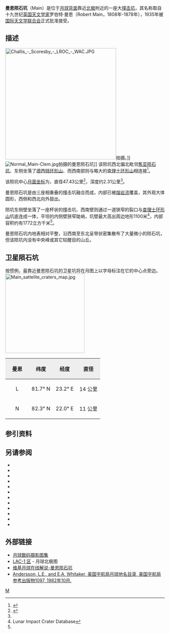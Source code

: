 {{lunar crater data |
 image=Main and Challis craters 4128 h3.jpg|240px|
 caption=月球轨道器4号拍摄的图像(中上方为曼恩陨石坑，下方为[[查理士环形山|查理士环形山]]。)|
 latitude=80.87|
 N_or_S=N|
 longitude=10.41|
 E_or_W=E|
 diameter=47.43公里|
 depth=2.31公里|
 colong=354|
 eponym=罗伯特·曼恩}}
'''曼恩陨石坑'''（Main）是位于[[月球背面|月球背面]]靠近[[月球北极|北极]]附近的一座大[[撞击坑|撞击坑]]，其名称取自十九世纪[[英国|英国]][[天文学家|天文学家]]罗伯特·曼恩（Robert Main，1808年-1878年），1935年被[[国际天文学联合会|国际天文学联合会]]正式批准接受。

==描述==
[[Image:Challis_-_Scoresby_-_LROC_-_WAC.JPG|350px]]拍摄。]] 
[[Image:Normal_Main-Clem.jpg|thumb]]拍摄的曼恩陨石坑]] 
该陨坑西北偏北毗邻[[焦亚陨石坑|焦亚陨石坑]]、东侧坐落了[[德西特环形山|德西特环形山]]、而西南部则与略大的[[查理士环形山|查理士环形山]]相连接<ref>{{Cite web |url=http://planetarynames.wr.usgs.gov/images/Lunar/lac_1_lo.pdf |title=Crater Main on the map LAC-1. |accessdate=2017-02-19 |archive-date=2013-02-20 |archive-url=https://web.archive.org/web/20130220121310/http://planetarynames.wr.usgs.gov/images/Lunar/lac_1_lo.pdf |dead-url=no }}</ref>。

该陨坑中心[[月面坐标|月面坐标]]为{{Coord|80.87|N|10.41|E|globe:Moon|nogoogle=1|noosm=1}}，直径47.43公里<ref name="IAU">{{Cite web |url=http://planetarynames.wr.usgs.gov/Feature/3595 |title=Directory of the International Astronomical Union |access-date=2017-02-19 |archive-date=2018-06-20 |archive-url=https://web.archive.org/web/20180620001730/https://planetarynames.wr.usgs.gov/Feature/3595 |dead-url=no }}</ref>，深度约2.31公里<ref name="LICD"/>。

曼恩陨石坑是由三座相重叠的撞击坑融合而成，内部已被[[熔岩流|熔岩流]]覆盖，其外观大体圆形，西侧和西北向外鼓出。

陨坑东侧壁坐落了一座杯状的撞击坑、西南壁则通过一道狭窄的裂口与[[查理士环形山|查理士环形山]]坑底连成一体，平坦的内侧壁狭窄陡峭，坑壁最大高出周边地形1100米<ref name="LICD">Lunar Impact Crater Database</ref>，内部容积约有1772立方千米<ref name="LICD"/>。

曼恩陨石坑内地表相对平整，沿西南至东北呈带状密集散布了大量微小的陨石坑，但该陨坑内没有中央峰或其它较醒目的山丘。{{clear}}
==卫星陨石坑==
按惯例，最靠近曼恩陨石坑的卫星坑将在月图上以字母标注在它的中心点旁边。
[[Image:Main_sattelite_craters_map.jpg|250px]]

{| class="wikitable"
!width="25%" style="background:#eeeeee;" |曼恩 
!width="25%" style="background:#eeeeee;" |纬度
!width="25%" style="background:#eeeeee;" |经度
!width="25%" style="background:#eeeeee;" |直径
|-
|align="center"|L
|align="center"|81.7° N
|align="center"|23.2° E
|align="center"|14 公里
|-
|align="center"|N
|align="center"|82.3° N
|align="center"|22.0° E
|align="center"|11 公里
|}{{clear}}
==参引资料==
{{Reflist}}

==另请参阅==
{{refbegin}}
* {{cite book
  | last1 = Andersson
  | first1 = L. E.
  | last2 = Whitaker
  | first2 = E. A.
  | authorlink2 = Ewen Whitaker
  | date = 1982
  | title = [[NASA|NASA]] Catalogue of Lunar Nomenclature
  | publisher = NASA RP-1097
  | ref = harv
  }}
* {{cite web
  | last = Blue
  | first = Jennifer
  | date = July 25, 2007
  | title = Gazetteer of Planetary Nomenclature
  | publisher = [[United_States_Geological_Survey|USGS]]
  | url = http://planetarynames.wr.usgs.gov/
  | accessdate = 2007-08-05
  | ref = harv
  | archive-date = 2015-05-26
  | archive-url = https://web.archive.org/web/20150526164842/http://planetarynames.wr.usgs.gov/
  | dead-url = no
  }}
* {{cite book
  | last1 = Bussey
  | first1 = B.
  | authorlink1 = Ben Bussey
  | last2 = Spudis
  | first2 = P.
  | authorlink2 = Paul Spudis
  | date = 2004
  | title = The Clementine Atlas of the Moon
  | publisher = Cambridge University Press
  | location = New York
  | isbn = 978-0-521-81528-4
  | ref = harv
  }}
* {{cite book
  | last1 = Cocks
  | first1 = Elijah E.
  | last2 = Cocks
  | first2 = Josiah C.
  | date = 1995
  | title = Who's Who on the Moon: A Biographical Dictionary of Lunar Nomenclature
  | url = https://archive.org/details/isbn_9780936389271
  | publisher = Tudor Publishers
  | isbn = 978-0-936389-27-1
  | ref = harv
  }}
* {{cite web
  | last = McDowell
  | first = Jonathan
  | date = July 15, 2007
  | url = http://host.planet4589.org/astro/lunar/
  | title = Lunar Nomenclature
  | publisher = Jonathan's Space Report
  | accessdate = 2007-10-24
  | ref = harv
  | archive-date = 2015-01-12
  | archive-url = https://web.archive.org/web/20150112233439/http://host.planet4589.org/astro/lunar/
  | dead-url = no
  }}
* {{cite journal| last1 = Menzel| first1 = D. H.| last2 = Minnaert| first2 = M.| last3 = Levin| first3 = B.| last4 = Dollfus| first4 = A.| last5 = Bell| first5 = B.| title = Report on Lunar Nomenclature by the Working Group of Commission 17 of the IAU| doi = 10.1007/BF00171763| journal = Space Science Reviews| volume = 12| issue = 2| pages = 136–186| date = 1971| bibcode = 1971SSRv...12..136M| ref = harv}}
* {{cite book
  | first = Patrick
  | last = Moore
  | authorlink = Patrick Moore
  | date = 2001
  | title = On the Moon
  | url = https://archive.org/details/patrickmooreonmo00patr
  | publisher = Sterling Publishing Co.
  | isbn = 978-0-304-35469-6
  | ref = harv
  }}
* {{cite book
  | first = Fred W.
  | last = Price
  | date = 1988
  | title = The Moon Observer's Handbook
  | publisher = Cambridge University Press
  | isbn = 978-0-521-33500-3
  | ref = harv
  }}
* {{cite book
  | last = Rükl
  | first = Antonín
  | authorlink = Antonín Rükl
  | date = 1990
  | title = Atlas of the Moon
  | publisher = Kalmbach Books
  | isbn = 978-0-913135-17-4
  | ref = harv
  }}
* {{cite book
  | last = Webb
  | first = Rev. T. W.
  | authorlink = Thomas William Webb
  | date = 1962
  | title = Celestial Objects for Common Telescopes
  | url = https://archive.org/details/celestialobjects00webb
  | edition = 6th revised
  | publisher = Dover
  | isbn = 978-0-486-20917-3
  | ref = harv
  }}
* {{cite book
  | first = Ewen A.
  | last = Whitaker
  | authorlink = Ewen Whitaker
  | date = 1999
  | title = Mapping and Naming the Moon
  | publisher = Cambridge University Press
  | isbn = 978-0-521-62248-6
  | ref = harv
  }}
* {{cite book
  | first = Peter T.
  | last = Wlasuk
  | date = 2000
  | title = Observing the Moon
  | publisher = Springer
  | isbn = 978-1-85233-193-1
  | ref = harv
 }}
{{refend}}

==外部链接==
*[http://www.lpi.usra.edu/resources/lunar_orbiter/bin/srch_nam.shtml?Main%7C0 月球数码摄影图集] {{Wayback|url=http://www.lpi.usra.edu/resources/lunar_orbiter/bin/srch_nam.shtml?Main%7C0 |date=20201127014853 }}
*[http://planetarynames.wr.usgs.gov/images/Lunar/lac_1_lo.pdf LAC-1 区] {{Wayback|url=http://planetarynames.wr.usgs.gov/images/Lunar/lac_1_lo.pdf |date=20130220121310 }} - 月球北极图
*[http://the-moon.wikispaces.com/Main 维基月球在线解说-曼恩陨石坑] {{Wayback|url=http://the-moon.wikispaces.com/Main |date=20180530162244 }}
*[http://planet4589.org/astro/lunar/RP-1097.pdf Andersson, L.E., and E.A. Whitaker, 美国宇航局月球地名目录, 美国宇航局参考出版物1097, 1982年10月.] {{Wayback|url=http://planet4589.org/astro/lunar/RP-1097.pdf |date=20141006125838 }}

[[Category:月球环形山|M]]
{{月球環形山 (L-N)}}